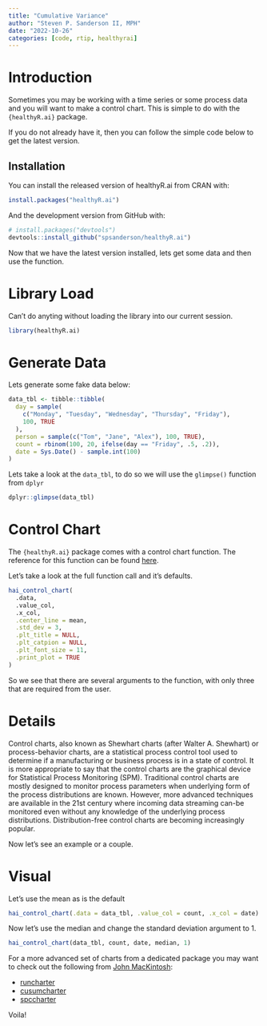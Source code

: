 ```yaml
---
title: "Cumulative Variance"
author: "Steven P. Sanderson II, MPH"
date: "2022-10-26"
categories: [code, rtip, healthyrai]
---
```


# Introduction

Sometimes you may be working with a time series or some process data and you will want to make a control chart. This is simple to do with the `{healthyR.ai}` package.

If you do not already have it, then you can follow the simple code below to get the latest version.

## Installation

You can install the released version of healthyR.ai from CRAN with:

```r
install.packages("healthyR.ai")
```

And the development version from GitHub with:

```r
# install.packages("devtools")
devtools::install_github("spsanderson/healthyR.ai")
```

Now that we have the latest version installed, lets get some data and then use the function.

# Library Load

Can't do anyting without loading the library into our current session.

```r
library(healthyR.ai)
```

# Generate Data

Lets generate some fake data below:

```r
data_tbl <- tibble::tibble(
  day = sample(
    c("Monday", "Tuesday", "Wednesday", "Thursday", "Friday"),
    100, TRUE
  ),
  person = sample(c("Tom", "Jane", "Alex"), 100, TRUE),
  count = rbinom(100, 20, ifelse(day == "Friday", .5, .2)),
  date = Sys.Date() - sample.int(100)
)
```

Lets take a look at the `data_tbl`, to do so we will use the `glimpse()` function from `dplyr`

```r
dplyr::glimpse(data_tbl)
```

# Control Chart

The `{healthyR.ai}` package comes with a control chart function. The reference for this function can be found [here](https://www.spsanderson.com/healthyR.ai/reference/hai_control_chart.html).

Let's take a look at the full function call and it's defaults.

```r
hai_control_chart(
  .data,
  .value_col,
  .x_col,
  .center_line = mean,
  .std_dev = 3,
  .plt_title = NULL,
  .plt_catpion = NULL,
  .plt_font_size = 11,
  .print_plot = TRUE
)
```

So we see that there are several arguments to the function, with only three that are required from the user.

# Details
Control charts, also known as Shewhart charts (after Walter A. Shewhart) or process-behavior charts, are a statistical process control tool used to determine if a manufacturing or business process is in a state of control. It is more appropriate to say that the control charts are the graphical device for Statistical Process Monitoring (SPM). Traditional control charts are mostly designed to monitor process parameters when underlying form of the process distributions are known. However, more advanced techniques are available in the 21st century where incoming data streaming can-be monitored even without any knowledge of the underlying process distributions. Distribution-free control charts are becoming increasingly popular.

Now let's see an example or a couple.

# Visual

Let's use the mean as is the default

```r
hai_control_chart(.data = data_tbl, .value_col = count, .x_col = date)
```

Now let's use the median and change the standard deviation argument to 1.

```r
hai_control_chart(data_tbl, count, date, median, 1)
```

For a more advanced set of charts from a dedicated package you may want to check out the following from [John MacKintosh](https://github.com/johnmackintosh):

*  [runcharter](https://github.com/johnmackintosh/runcharter)
*  [cusumcharter](https://github.com/johnmackintosh/cusumcharter)
*  [spccharter](https://github.com/johnmackintosh/spccharter)

Voila!